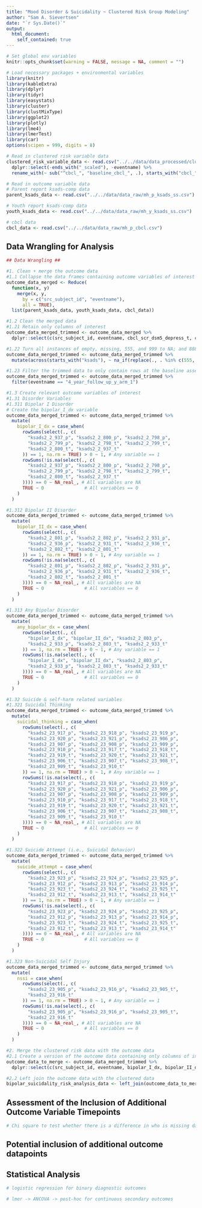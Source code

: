 ```yaml
---
title: "Mood Disorder & Suicidality ~ Clustered Risk Group Modeling"
author: "Sam A. Sievertsen"
date: "`r Sys.Date()`"
output:
  html_document:
    self_contained: true
---
```


```r

# Set global env variables
knitr::opts_chunk$set(warning = FALSE, message = NA, comment = "")

```

```r

# Load necessary packages + environmental variables
library(knitr)
library(kableExtra)
library(dplyr)
library(tidyr)
library(easystats)
library(cluster)
library(clustMixType)
library(ggplot2)
library(plotly)
library(lme4)
library(lmerTest)
library(car)
options(scipen = 999, digits = 8)

# Read in clustered risk variable data
clustered_risk_variable_data <- read.csv("../../data/data_processed/clustered_risk_variable_data.csv") %>%
  dplyr::select(-ends_with("_scaled"), -eventname) %>%
  rename_with(~ sub("^cbcl_", "baseline_cbcl_", .), starts_with("cbcl_"))

# Read in outcome variable data
# Parent report ksads-comp data
parent_ksads_data <- read.csv("../../data/data_raw/mh_p_ksads_ss.csv")

# Youth report ksads-comp data
youth_ksads_data <- read.csv("../../data/data_raw/mh_y_ksads_ss.csv")

# cbcl data
cbcl_data <- read.csv("../../data/data_raw/mh_p_cbcl.csv")

```

## Data Wrangling for Analysis

```r

## Data Wrangling ##

#1. Clean + merge the outcome data
#1.1 Collapse the data frames containing outcome variables of interest
outcome_data_merged <- Reduce(
  function(x, y)
    merge(x, y,
      by = c("src_subject_id", "eventname"),
      all = TRUE),
  list(parent_ksads_data, youth_ksads_data, cbcl_data))

#1.2 Clean the merged data 
#1.21 Retain only columns of interest
outcome_data_merged_trimmed <- outcome_data_merged %>% 
  dplyr::select(c(src_subject_id, eventname, cbcl_scr_dsm5_depress_t, cbcl_scr_dsm5_anxdisord_t, cbcl_scr_syn_attention_t, cbcl_scr_syn_aggressive_t, ksads2_2_937_p, ksads2_2_800_p, ksads2_2_798_p, ksads2_2_799_p, ksads2_2_798_t, ksads2_2_799_t, ksads2_2_800_t, ksads2_2_937_t, ksads2_2_801_p, ksads2_2_802_p, ksads2_2_931_p,ksads2_2_936_p, ksads2_2_931_t, ksads2_2_936_t,ksads2_2_802_t, ksads2_2_801_t, ksads2_2_803_p, ksads2_2_933_p, ksads2_2_803_t, ksads2_2_933_t, ksads2_23_917_p, ksads2_23_918_p, ksads2_23_919_p, ksads2_23_920_p, ksads2_23_921_p, ksads2_23_906_p, ksads2_23_907_p, ksads2_23_908_p, ksads2_23_909_p, ksads2_23_910_p, ksads2_23_917_t, ksads2_23_918_t, ksads2_23_919_t, ksads2_23_920_t, ksads2_23_921_t, ksads2_23_906_t, ksads2_23_907_t, ksads2_23_908_t, ksads2_23_909_t, ksads2_23_910_t, ksads2_23_923_p, ksads2_23_924_p, ksads2_23_925_p, ksads2_23_912_p, ksads2_23_913_p, ksads2_23_914_p, ksads2_23_923_t, ksads2_23_924_t, ksads2_23_925_t, ksads2_23_912_t, ksads2_23_913_t, ksads2_23_914_t, ksads2_23_905_p, ksads2_23_916_p, ksads2_23_905_t, ksads2_23_916_t))

#1.22 Turn all instances of empty, missing, 555, and 999 to NA; and 888 to 0 in KSADS columns
outcome_data_merged_trimmed <- outcome_data_merged_trimmed %>%
  mutate(across(starts_with("ksads"), ~ na_if(replace(., . %in% c(555, 999, ""), NA), 888) %>% replace_na(0)))

#1.23 Filter the trimmed data to only contain rows at the baseline assessment timepoint
outcome_data_merged_trimmed <- outcome_data_merged_trimmed %>% 
  filter(eventname == "4_year_follow_up_y_arm_1")

#1.3 Create relevant outcome variables of interest
#1.31 Disorder Variables 
#1.311 Bipolar I Disorder
# Create the bipolar_I_dx variable
outcome_data_merged_trimmed <- outcome_data_merged_trimmed %>%
  mutate(
    bipolar_I_dx = case_when(
      rowSums(select(., c(
        "ksads2_2_937_p", "ksads2_2_800_p", "ksads2_2_798_p", 
        "ksads2_2_799_p", "ksads2_2_798_t", "ksads2_2_799_t", 
        "ksads2_2_800_t", "ksads2_2_937_t"
      )) == 1, na.rm = TRUE) > 0 ~ 1, # Any variable == 1
      rowSums(!is.na(select(., c(
        "ksads2_2_937_p", "ksads2_2_800_p", "ksads2_2_798_p", 
        "ksads2_2_799_p", "ksads2_2_798_t", "ksads2_2_799_t", 
        "ksads2_2_800_t", "ksads2_2_937_t"
      )))) == 0 ~ NA_real_, # All variables are NA
      TRUE ~ 0               # All variables == 0
    )
  )

#1.312 Bipolar II Disorder
outcome_data_merged_trimmed <- outcome_data_merged_trimmed %>%
  mutate(
    bipolar_II_dx = case_when(
      rowSums(select(., c(
        "ksads2_2_801_p", "ksads2_2_802_p", "ksads2_2_931_p",
        "ksads2_2_936_p", "ksads2_2_931_t", "ksads2_2_936_t",
        "ksads2_2_802_t", "ksads2_2_801_t"
      )) == 1, na.rm = TRUE) > 0 ~ 1, # Any variable == 1
      rowSums(!is.na(select(., c(
        "ksads2_2_801_p", "ksads2_2_802_p", "ksads2_2_931_p",
        "ksads2_2_936_p", "ksads2_2_931_t", "ksads2_2_936_t",
        "ksads2_2_802_t", "ksads2_2_801_t"
      )))) == 0 ~ NA_real_, # All variables are NA
      TRUE ~ 0               # All variables == 0
    )
  )

#1.313 Any Bipolar Disorder
outcome_data_merged_trimmed <- outcome_data_merged_trimmed %>%
  mutate(
    any_bipolar_dx = case_when(
      rowSums(select(., c(
        "bipolar_I_dx", "bipolar_II_dx", "ksads2_2_803_p",
        "ksads2_2_933_p", "ksads2_2_803_t", "ksads2_2_933_t"
      )) == 1, na.rm = TRUE) > 0 ~ 1, # Any variable == 1
      rowSums(!is.na(select(., c(
        "bipolar_I_dx", "bipolar_II_dx", "ksads2_2_803_p",
        "ksads2_2_933_p", "ksads2_2_803_t", "ksads2_2_933_t"
      )))) == 0 ~ NA_real_, # All variables are NA
      TRUE ~ 0               # All variables == 0
    )
  )

#1.32 Suicide & self-harm related variables
#1.321 Suicidal Thinking
outcome_data_merged_trimmed <- outcome_data_merged_trimmed %>%
  mutate(
    suicidal_thinking = case_when(
      rowSums(select(., c(
        "ksads2_23_917_p", "ksads2_23_918_p", "ksads2_23_919_p", 
        "ksads2_23_920_p", "ksads2_23_921_p", "ksads2_23_906_p", 
        "ksads2_23_907_p", "ksads2_23_908_p", "ksads2_23_909_p", 
        "ksads2_23_910_p", "ksads2_23_917_t", "ksads2_23_918_t", 
        "ksads2_23_919_t", "ksads2_23_920_t", "ksads2_23_921_t", 
        "ksads2_23_906_t", "ksads2_23_907_t", "ksads2_23_908_t", 
        "ksads2_23_909_t", "ksads2_23_910_t"
      )) == 1, na.rm = TRUE) > 0 ~ 1, # Any variable == 1
      rowSums(!is.na(select(., c(
        "ksads2_23_917_p", "ksads2_23_918_p", "ksads2_23_919_p", 
        "ksads2_23_920_p", "ksads2_23_921_p", "ksads2_23_906_p", 
        "ksads2_23_907_p", "ksads2_23_908_p", "ksads2_23_909_p", 
        "ksads2_23_910_p", "ksads2_23_917_t", "ksads2_23_918_t", 
        "ksads2_23_919_t", "ksads2_23_920_t", "ksads2_23_921_t", 
        "ksads2_23_906_t", "ksads2_23_907_t", "ksads2_23_908_t", 
        "ksads2_23_909_t", "ksads2_23_910_t"
      )))) == 0 ~ NA_real_, # All variables are NA
      TRUE ~ 0               # All variables == 0
    )
  )

#1.322 Suicide Attempt (i.e., Suicidal Behavior)
outcome_data_merged_trimmed <- outcome_data_merged_trimmed %>%
  mutate(
    suicide_attempt = case_when(
      rowSums(select(., c(
        "ksads2_23_923_p", "ksads2_23_924_p", "ksads2_23_925_p", 
        "ksads2_23_912_p", "ksads2_23_913_p", "ksads2_23_914_p", 
        "ksads2_23_923_t", "ksads2_23_924_t", "ksads2_23_925_t", 
        "ksads2_23_912_t", "ksads2_23_913_t", "ksads2_23_914_t"
      )) == 1, na.rm = TRUE) > 0 ~ 1, # Any variable == 1
      rowSums(!is.na(select(., c(
        "ksads2_23_923_p", "ksads2_23_924_p", "ksads2_23_925_p", 
        "ksads2_23_912_p", "ksads2_23_913_p", "ksads2_23_914_p", 
        "ksads2_23_923_t", "ksads2_23_924_t", "ksads2_23_925_t", 
        "ksads2_23_912_t", "ksads2_23_913_t", "ksads2_23_914_t"
      )))) == 0 ~ NA_real_, # All variables are NA
      TRUE ~ 0               # All variables == 0
    )
  )

#1.323 Non-Suicidal Self Injury
outcome_data_merged_trimmed <- outcome_data_merged_trimmed %>%
  mutate(
    nssi = case_when(
      rowSums(select(., c(
        "ksads2_23_905_p", "ksads2_23_916_p", "ksads2_23_905_t",
        "ksads2_23_916_t"
      )) == 1, na.rm = TRUE) > 0 ~ 1, # Any variable == 1
      rowSums(!is.na(select(., c(
        "ksads2_23_905_p", "ksads2_23_916_p", "ksads2_23_905_t",
        "ksads2_23_916_t"
      )))) == 0 ~ NA_real_, # All variables are NA
      TRUE ~ 0               # All variables == 0
    )
  )

#2. Merge the clustered risk data with the outcome data
#2.1 Create a version of the outcome data containing only columns of interest
outcome_data_to_merge <- outcome_data_merged_trimmed %>% 
  dplyr::select(c(src_subject_id, eventname, bipolar_I_dx, bipolar_II_dx, any_bipolar_dx, suicidal_thinking, suicide_attempt, nssi, cbcl_scr_dsm5_depress_t, cbcl_scr_dsm5_anxdisord_t, cbcl_scr_syn_attention_t, cbcl_scr_syn_aggressive_t))

#2.2 Left join the outcome data with the clustered data
bipolar_suicidality_risk_analysis_data <- left_join(outcome_data_to_merge, clustered_risk_variable_data)

```

## Assessment of the Inclusion of Additional Outcome Variable Timepoints

```r

# Chi square to test whether there is a difference in who is missing data on the basis of cluster membership

```

## Potential inclusion of additional outcome datapoints



## Statistical Analysis

```r

# logistic regression for binary diagnostic outcomes 

# lmer -> ANCOVA -> post-hoc for continuous secondary outcomes

```

